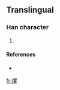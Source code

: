 ==Translingual==

===Han character===
{{Han char|rn=86|rad=火|as=18|sn=22|four=|canj=火月山土 (FBUG)}}

# {{defn|Han|sort=火18}}

====References====
* {{Han ref|kx=0688.021|dkj=49268|dj=1099.210|hdz=32249.061|uh=7220|ud=29216}}

[[fr:爠]]